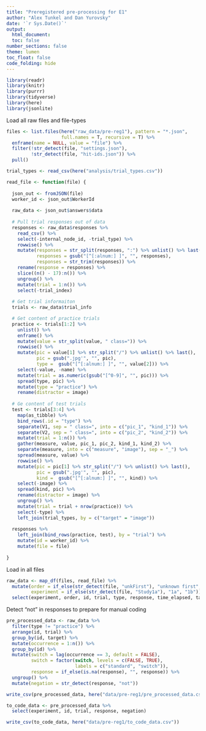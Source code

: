 ```yaml
---
title: "Preregistered pre-processing for E1"
author: "Alex Tunkel and Dan Yurovsky"
date: '`r Sys.Date()`'
output: 
  html_document:
  toc: false
number_sections: false
theme: lumen
toc_float: false
code_folding: hide
---
```


```r
library(readr)
library(knitr)
library(purrr)
library(tidyverse)
library(here)
library(jsonlite)
```

Load all raw files and file-types
```r
files <- list.files(here("raw_data/pre-reg1"), pattern = "*.json",
                    full.names = T, recursive = T) %>%
  enframe(name = NULL, value = "file") %>%
  filter(!str_detect(file, "settings.json"), 
         !str_detect(file, "hit-ids.json")) %>%
  pull()

trial_types <- read_csv(here("analysis/trial_types.csv"))
```

```r
read_file <- function(file) {
  
  json_out <- fromJSON(file)
  worker_id <- json_out$WorkerId
  
  raw_data <- json_out$answers$data 
  
  # Pull trial responses out of data
  responses <- raw_data$responses %>%
    read_csv() %>%
    select(-internal_node_id, -trial_type) %>%
    rowwise() %>%
    mutate(responses = str_split(responses, ":") %>% unlist() %>% last(),
           responses = gsub("[^[:alnum:] ]", "", responses),
           responses = str_trim(responses)) %>%
    rename(response = responses) %>%
    slice((n() - 17):n()) %>%
    ungroup() %>%
    mutate(trial = 1:n()) %>%
    select(-trial_index)
  
  # Get trial informaiton
  trials <- raw_data$trial_info 

  # Get content of practice trials
  practice <- trials[1:2] %>%
    unlist() %>%
    enframe() %>%
    mutate(value = str_split(value, " class=")) %>%
    rowwise() %>%
    mutate(pic = value[1] %>% str_split("/") %>% unlist() %>% last(),
           pic = gsub(".jpg'", "", pic),
           type =  gsub("[^[:alnum:] ]", "", value[2])) %>%
    select(-value, -name) %>%
    mutate(trial = as.numeric(gsub("[^0-9]", "", pic))) %>%
    spread(type, pic) %>%
    mutate(type = "practice") %>%
    rename(distractor = image)
  
  # Ge content of test trials
  test <- trials[3:4] %>%
    map(as_tibble) %>%
    bind_rows(.id = "type") %>%
    separate(V1, sep = " class=", into = c("pic_1", "kind_1")) %>%
    separate(V2, sep = " class=", into = c("pic_2", "kind_2")) %>%
    mutate(trial = 1:n()) %>%
    gather(measure, value, pic_1, pic_2, kind_1, kind_2) %>%
    separate(measure, into = c("measure", "image"), sep = "_") %>%
    spread(measure, value) %>%
    rowwise() %>%
    mutate(pic = pic[1] %>% str_split("/") %>% unlist() %>% last(),
           pic = gsub(".jpg'", "", pic),
           kind =  gsub("[^[:alnum:] ]", "", kind)) %>%
    select(-image) %>%
    spread(kind, pic) %>%
    rename(distractor = image) %>%
    ungroup() %>%
    mutate(trial = trial + nrow(practice)) %>%
    select(-type) %>%
    left_join(trial_types, by = c("target" = "image"))
  
  responses %>%
    left_join(bind_rows(practice, test), by = "trial") %>%
    mutate(id = worker_id) %>%
    mutate(file = file)
  
}

```

Load in all files
```r
raw_data <- map_df(files, read_file) %>%
  mutate(order = if_else(str_detect(file, "unkFirst"), "unknown first", "known first"),
         experiment = if_else(str_detect(file, "Study1a"), "1a", "1b")) %>%
  select(experiment, order, id, trial, type, response, time_elapsed, target, distractor)
```


Detect "not" in responses to prepare for manual coding
```r
pre_processed_data <- raw_data %>%
  filter(type != "practice") %>%
  arrange(id, trial) %>%
  group_by(id, target) %>%
  mutate(occurrence = 1:n()) %>%
  group_by(id) %>%
  mutate(switch = lag(occurrence == 3, default = FALSE),
         switch = factor(switch, levels = c(FALSE, TRUE), 
                         labels = c("standard", "switch")),
         response = if_else(is.na(response), "", response)) %>%
  ungroup() %>%
  mutate(negation = str_detect(response, "not"))

write_csv(pre_processed_data, here("data/pre-reg1/pre_processed_data.csv"))

to_code_data <- pre_processed_data %>%
  select(experiment, id, trial, response, negation)

write_csv(to_code_data, here("data/pre-reg1/to_code_data.csv"))
```


